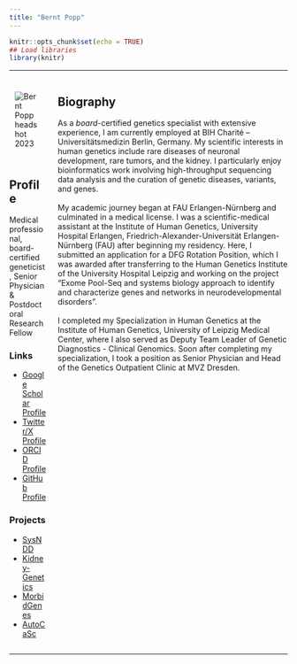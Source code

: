 ```yaml
---
title: "Bernt Popp"
---
```


<!-- here we load required libraries -->
```r
knitr::opts_chunk$set(echo = TRUE)
## Load libraries
library(knitr)
```

***

::: columns

:::: column
<div style="max-width:250px; padding:10px;">
<img src="assets/images/b2_round.png" alt="Bernt Popp headshot 2023" style="max-width: 100%; max-height: 100%;"/>
</div>

## Profile
Medical professional, board-certified geneticist, Senior Physician & Postdoctoral Research Fellow

### Links
- [Google Scholar Profile](https://scholar.google.com/citations?user=Uvhu3t0AAAAJ)
- [Twitter/X Profile](https://twitter.com/berntpopp)
- [ORCID Profile](https://orcid.org/0000-0002-3679-1081)
- [GitHub Profile](https://github.com/berntpopp)

### Projects
- [SysNDD](https://sysndd.org)
- [Kidney-Genetics](https://kidney-genetics.org)
- [MorbidGenes](https://morbidgenes.org)
- [AutoCaSc](https://autocasc.uni-leipzig.de/)

::::

:::: column
## Biography
As a *board*-certified genetics specialist with extensive experience, I am currently employed at BIH Charité – Universitätsmedizin Berlin, Germany. My scientific interests in human genetics include rare diseases of neuronal development, rare tumors, and the kidney. I particularly enjoy bioinformatics work involving high-throughput sequencing data analysis and the curation of genetic diseases, variants, and genes. <br><br>
My academic journey began at FAU Erlangen-Nürnberg and culminated in a medical license. I was a scientific-medical assistant at the Institute of Human Genetics, University Hospital Erlangen, Friedrich-Alexander-Universität Erlangen-Nürnberg (FAU) after beginning my residency. Here, I submitted an application for a DFG Rotation Position, which I was awarded after transferring to the Human Genetics Institute of the University Hospital Leipzig and working on the project "Exome Pool-Seq and systems biology approach to identify and characterize genes and networks in neurodevelopmental disorders". <br><br>
 I completed my Specialization in Human Genetics at the Institute of Human Genetics, University of Leipzig Medical Center, where I also served as Deputy Team Leader of Genetic Diagnostics - Clinical Genomics. Soon after completing my specialization, I took a position as Senior Physician and Head of the Genetics Outpatient Clinic at MVZ Dresden.
::::

:::
***